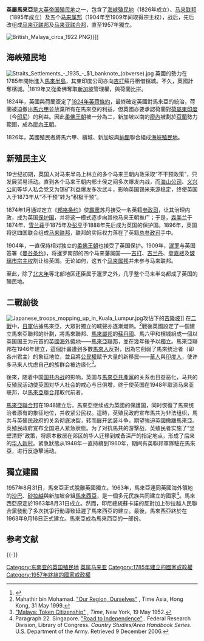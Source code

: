 {{noteTA
|G1=PoliticiansUK
|G2=UK Places
|G3=People
|G4=Country
|1=zh-cn:澳大利亚;zh-tw:澳洲;zh-hk:澳洲
}}
{{Infobox Former Country
|native_name = ''British Malaya''
|conventional_long_name = 英屬馬來亞
|common_name = 馬來亞
|continent   = 亞洲
|country=马来西亚
|status      = [[大英帝国|大英帝国]]殖民地、保护国
|empire      = 大英帝国
|year_start  = 1785年
|year_end    = 1957年
|event_start = 英國東印度公司向吉打蘇丹租借[[檳城|檳城]]
|date_start  = 
|event_end   = 馬來亞正式宣佈脫離英國獨立
|date_end    = 8月31日
|image_flag  = Flag of the Federated Malay States (1895–1946).svg
|flag        = 
|flag_type   = 英属马来亚旗
|national_anthem      = 《[[天佑女王|天佑吾王]]》<br />（God Save the King/Queen）<center>[[File:United_States_Navy_Band_-_God_Save_the_Queen.ogg|File:United States Navy Band - God Save the Queen.ogg]]</center>
|image_map   = LocationBritishMalaya.png
|image_map_caption = 英屬馬來亞版圖
|capital           = [[吉隆坡|吉隆坡]]
|common_languages  = [[英语|英语]]以及[[馬來語|馬來語]] 
|title_leader         = [[英国君主|英国君主]]
|leader1              = [[乔治三世|乔治三世]](首)
|year_leader1         = 1785–1820
|leader2              = [[伊莉莎白二世|伊莉莎白二世]] (末)
|year_leader2         = 1952–1957
|currency          = [[叻币|叻币]]（至1939年止）<br>[[马来亚元|马来亚元]]（至1953年止）
|today = {{flag|Malaysia}}
}}
{{马来西亚历史}}

'''英屬馬來亞'''是[[大英帝国|大英帝国]][[殖民地|殖民地]]之一，包含了[[海峡殖民地|海峡殖民地]]（1826年成立）、[[马来联邦|马来联邦]]（1895年成立）及五个[[马来属邦|马来属邦]]（1904年至1909年间取得宗主权），战后，先后改组成[[马来亚联邦|马来亚联邦]]及[[马来亚联合邦|马来亚联合邦]]，直至1957年獨立。

[[File:British_Malaya_circa_1922.PNG|thumb]]}}{{legend|red|[[海峡殖民地|海峡殖民地]]}}{{legend|#0088ff|[[马来属邦|马来属邦]]}}]]

==海峽殖民地==

[[File:Straits_Settlements_-_1935_-_$1_banknote_(obverse).jpg|thumb]]
英國的勢力在1785年開始進入[[馬來半島|馬來半島]]，其東印度公司亦向[[吉打|吉打]]蘇丹租借檳城。不久，英國計奪檳城。<ref>{{cite web |url=http://www.britishempire.co.uk/maproom/malaya.htm |title=The Map Room: South East Asia: Malaya |publisher=British Empire |date= |accessdate=2010-09-18 |archive-date=2010-10-06 |archive-url=https://web.archive.org/web/20101006091223/http://britishempire.co.uk/maproom/malaya.htm |dead-url=no }}</ref>1819年又從柔佛奪取[[新加坡|新加坡]]管理權，與荷蘭比拼。

1824年，英國與荷蘭簽定了[[1824年英荷條約|1824年英荷條約]]，最終確定英國對馬來亞的統治，荷蘭被迫撤出[[馬六甲|馬六甲]]並放棄所有在馬來亞的利益，但英國亦要承認荷蘭對[[荷屬東印度|荷屬東印度]]（今[[印尼|印尼]]）的利益。因此[[柔佛王朝|柔佛王朝]]被一分為二，新加坡以南的[[廖內|廖內]]被劃於[[荷蘭|荷蘭]]勢力範圍，成為[[廖內王朝|廖內王朝]]。

1826年，英國殖民者將馬六甲、檳城、新加坡與[[納閩|納閩]]聯合組成[[海峽殖民地|海峽殖民地]]。

==新殖民主义==
19世纪初期，英国人对马来半岛上林立的多个马来王朝内政采取“不干预政策”，只发展贸易活动。直到各个马来王朝内部土侯之间多次爆发内战，而[[海山公司|海山公司]]、[[义兴公司|义兴公司]]等华人私会党又为锡矿利益爆发多次武斗，影响英国锡米来源稳定，终使英国人于1873年从“不干预”转为“积极干预”。

1874年1月通过定立《[[邦咯条约|邦咯条约]]》使[[霹雳州|霹雳]]苏丹接受一名英籍[[参政司|参政司]]，让其治理内政，成为英国[[保护国|保护国]]，并将这一模式逐步向其他马来王朝推广；于是，[[森美兰|森美兰]]于1874年、[[雪兰莪|雪兰莪]]于1875年及[[彭亨|彭亨]]于1888年先后成为英国的保护国。1896年，英国将这四国联合组成[[马来联邦|马来联邦]]，联邦的实际权力落在了英籍[[总参政司|总参政司]]手中。

1904年，一直保持相对独立的[[柔佛王朝|柔佛王朝]]也接受了英国保护。1909年，[[暹罗|暹罗]]与英国签署《[[曼谷条约|曼谷条约]]》，将暹罗南部的四个马来藩属国——[[吉打|吉打]]、[[吉兰丹|吉兰丹]]、[[登嘉楼|登嘉楼]]及[[玻璃市|玻璃市]][[宗主权|宗主权]]割让给英国。无论如何，这五个[[马来属邦|马来属邦]]并未参与马来联邦。

至此，除了[[北大年|北大年]]等北部地区还臣属于暹罗之外，几乎整个马来半岛都成了英国的殖民地。

==二戰前後==
[[File:Japanese_troops_mopping_up_in_Kuala_Lumpur.jpg|right]]攻佔下的[[吉隆坡|吉隆坡]]]]
在[[二戰|二戰]]中，[[日軍|日軍]]佔據馬來亞，大眾對獨立的喊聲亦逐漸熾熱。<ref>Mahathir bin Mohamad. [http://www.time.com/time/asia/asia/magazine/1999/990531/mahathir1.html "Our Region, Ourselves"] {{Wayback|url=http://www.time.com/time/asia/asia/magazine/1999/990531/mahathir1.html |date=20100228072332 }}, Time Asia, Hong Kong, 31 May 1999.</ref>戰後英國設定了一個建立馬來亞聯邦的計劃，將馬來聯邦、[[馬來屬邦|馬來屬邦]]的[[蘇丹國|蘇丹國]]、馬六甲和檳城組成一個以英国国王为元首的[[英國海外領地|英國海外領地]]——[[馬來亞聯邦|馬來亞聯邦]]，並在幾年後予以[[獨立|獨立]]。馬來亞聯邦在1946年建立，這個計畫遭到多數[[馬來人|馬來人]]反對，因為它削弱了馬來统治者（即各州君主）的象征地位，並且將[[公民權|公民權]]赋予大量的新移民——[[馬來西亞華人|華人]]與[[马来西亚印度人|印度人]]，使许多马来人忧虑自己的族群会被边缘化<ref>[http://www.time.com/time/magazine/article/0,9171,816440,00.html "Malaya: Token Citizenship"] {{Wayback|url=http://www.time.com/time/magazine/article/0,9171,816440,00.html |date=20130806190949 }}, ''Time'', New York, 19 May 1952.</ref>。

後來，随着中国[[国共内战|国共内战]]的影响，英国与[[馬來亞共產黨|馬來亞共產黨]]的关系也日益恶化，马共的反殖民活动使英国对华人社会的戒心与日俱增，终于使英国在1948年取消马来亚联邦，以[[馬來亞聯合邦|馬來亞聯合邦]]取代前者。

[[馬來亞聯合邦|馬來亞聯合邦]]在1948建立后，馬來亞继续成为英國的保護国，同时恢復了馬來统治者原有的象征地位，并收紧公民权。這時，英殖民政府宣布馬共为非法组织，馬共与英殖民政府的关系彻底决裂，转而展开武装斗争，期望強迫英國撤離馬來亞。英殖民政府宣布全国进入紧急狀態。为了对抗馬共的游擊战，英殖民者实施了“坚壁清野”政策，将原本散居在郊区的华人迁移到戒备深严的指定地点，形成了后来的[[华人新村|华人新村]]。紧急狀態从1948年一直持續到1960年，期间有英聯邦軍隊駐在馬來亞，进行反游擊活动。

== 獨立建國 ==
1957年8月31日，馬來亞正式脫離英國獨立。1963年，馬來亞連同英國海外領地的[[沙巴|沙巴]]、[[砂拉越|砂拉越]]與新加坡合組[[馬來西亞|馬來西亞]]，是一個多元民族共同建立的國家<ref>Paragraph 22. Singapore. [http://countrystudies.us/singapore/10.htm "Road to Independence"] {{Wayback|url=http://countrystudies.us/singapore/10.htm |date=20171115063602 }}. Federal Research Division, Library of Congress. ''Country Studies/Area Handbook Series''. U.S. Department of the Army. Retrieved 9 December 2006.</ref>。馬來西亞原定於1963年8月31日成立。然而，印尼總統蘇卡諾的反對加上砂拉越人民聯合黨發動了多次抗爭行動導致延遲了馬來西亞的建立。最後，馬來西亞終於在1963年9月16日正式建立。馬來亞成為馬來西亞的一部份。

== 参考文献 ==
{{Reflist}}

{{-}}
{{马来西亚主题}}

[[Category:东南亚的英国殖民地|Category:东南亚的英国殖民地]]
[[Category:英属马来亚|]]
[[Category:1785年建立的國家或政權|Category:1785年建立的國家或政權]]
[[Category:1957年終結的國家或政權|Category:1957年終結的國家或政權]]